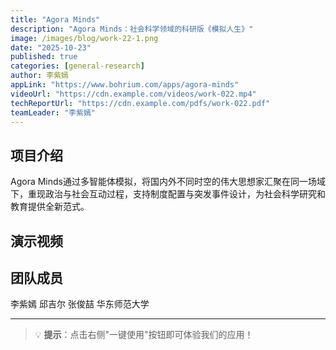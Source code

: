 ```yaml
---
title: "Agora Minds"
description: "Agora Minds：社会科学领域的科研版《模拟人生》"
image: /images/blog/work-22-1.png
date: "2025-10-23"
published: true
categories: [general-research]
author: 李紫嫣
appLink: "https://www.bohrium.com/apps/agora-minds"
videoUrl: "https://cdn.example.com/videos/work-022.mp4"
techReportUrl: "https://cdn.example.com/pdfs/work-022.pdf"
teamLeader: "李紫嫣"
---
```


## 项目介绍

Agora Minds通过多智能体模拟，将国内外不同时空的伟大思想家汇聚在同一场域下，重现政治与社会互动过程，支持制度配置与突发事件设计，为社会科学研究和教育提供全新范式。

## 演示视频

<VideoPlayer
  src="https://cdn.example.com/videos/work-022.mp4"
  poster="/images/blog/work-22-2.png"
/>

## 团队成员

李紫嫣 邱吉尔 张俊喆 华东师范大学

---

> 💡 **提示**：点击右侧"一键使用"按钮即可体验我们的应用！
